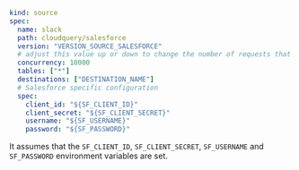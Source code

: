 ```yaml copy
kind: source
spec:
  name: slack
  path: cloudquery/salesforce
  version: "VERSION_SOURCE_SALESFORCE"
  # adjust this value up or down to change the number of requests that are made in parallel
  concurrency: 10000
  tables: ["*"]
  destinations: ["DESTINATION_NAME"]
  # Salesforce specific configuration
  spec:
    client_id: "${SF_CLIENT_ID}"
    client_secret: "${SF_CLIENT_SECRET}"
    username: "${SF_USERNAME}"
    password: "${SF_PASSWORD}"
```

It assumes that the `SF_CLIENT_ID`, `SF_CLIENT_SECRET`, `SF_USERNAME` and `SF_PASSWORD` environment variables are set.